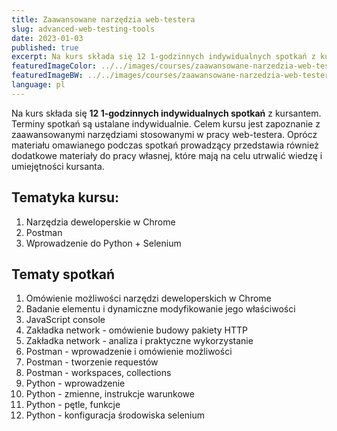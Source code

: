 ```yaml
---
title: Zaawansowane narzędzia web-testera
slug: advanced-web-testing-tools
date: 2023-01-03
published: true
excerpt: Na kurs składa się 12 1-godzinnych indywidualnych spotkań z kursantem. Terminy spotkań są ustalane indywidualnie. Celem kursu jest zapoznanie z zaawansowanymi narzędziami stosowanymi w pracy web-testera. Oprócz materiału omawianego podczas spotkań prowadzący przedstawia również dodatkowe materiały do pracy własnej, które mają na celu utrwalić wiedzę i umiejętności kursanta.
featuredImageColor: ../../images/courses/zaawansowane-narzedzia-web-testera-color.png
featuredImageBW: ../../images/courses/zaawansowane-narzedzia-web-testera-bw.png
language: pl
---
```


Na kurs składa się **12 1-godzinnych indywidualnych spotkań** z kursantem. Terminy spotkań są ustalane indywidualnie. Celem kursu jest zapoznanie z zaawansowanymi narzędziami stosowanymi w pracy web-testera. Oprócz materiału omawianego podczas spotkań prowadzący przedstawia również dodatkowe materiały do pracy własnej, które mają na celu utrwalić wiedzę i umiejętności kursanta.

## Tematyka kursu:

1. Narzędzia deweloperskie w Chrome
2. Postman
3. Wprowadzenie do Python + Selenium

## Tematy spotkań

1. Omówienie możliwości narzędzi deweloperskich w Chrome
2. Badanie elementu i dynamiczne modyfikowanie jego właściwości
3. JavaScript console
4. Zakładka network - omówienie budowy pakiety HTTP
5. Zakładka network - analiza i praktyczne wykorzystanie
6. Postman - wprowadzenie i omówienie możliwości
7. Postman - tworzenie requestów
8. Postman - workspaces, collections
9. Python - wprowadzenie
10. Python - zmienne, instrukcje warunkowe
11. Python - pętle, funkcje
12. Python - konfiguracja środowiska selenium

